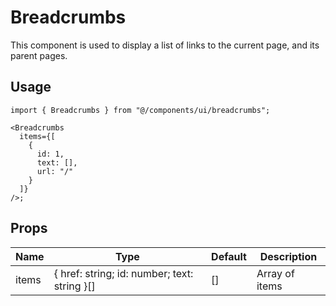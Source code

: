 # Breadcrumbs

This component is used to display a list of links to the current page, and its parent pages.

## Usage

```tsx
import { Breadcrumbs } from "@/components/ui/breadcrumbs";

<Breadcrumbs
  items={[
    {
      id: 1,
      text: [],
      url: "/"
    }
  ]}
/>;
```

## Props

| Name  | Type                                         | Default | Description    |
| ----- | -------------------------------------------- | ------- | -------------- |
| items | { href: string; id: number; text: string }[] | []      | Array of items |
